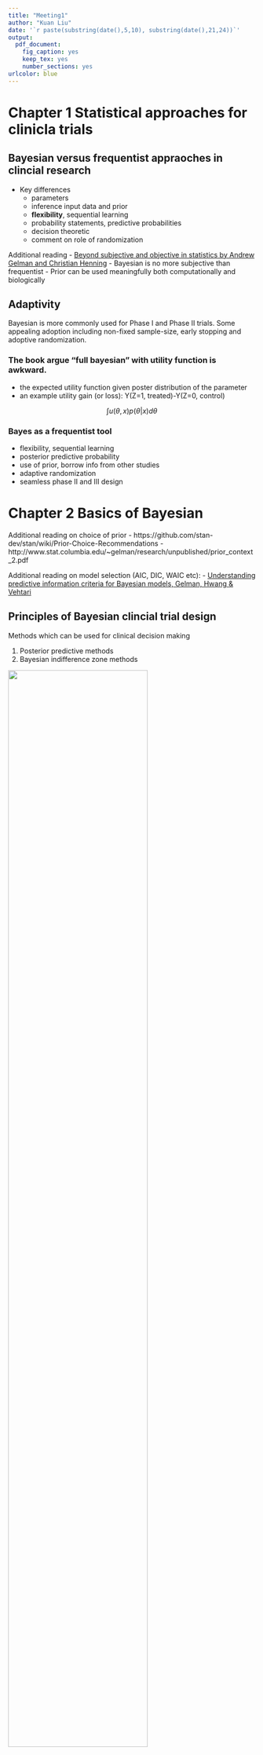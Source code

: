 ```yaml
---
title: "Meeting1"
author: "Kuan Liu"
date: '`r paste(substring(date(),5,10), substring(date(),21,24))`'
output: 
  pdf_document:
    fig_caption: yes
    keep_tex: yes
    number_sections: yes
urlcolor: blue
---
```


# Chapter 1 Statistical approaches for clinicla trials

## Bayesian versus frequentist appraoches in clincial research

- Key differences
    - parameters
    - inference input data and prior
    - **flexibility**, sequential learning
    - probability statements, predictive probabilities
    - decision theoretic 
    - comment on role of randomization
    
Additional reading
- [Beyond subjective and objective in statistics by Andrew Gelman and Christian Henning](http://www.stat.columbia.edu/~gelman/research/published/gelman_hennig_full_discussion.pdf)
    - Bayesian is no more subjective than frequentist
    - Prior can be used meaningfully both computationally and biologically
    
## Adaptivity

Bayesian is more commonly used for Phase I and Phase II trials. Some appealing adoption including non-fixed sample-size, early stopping and adoptive randomization.

### The book argue "full bayesian" with utility function is awkward.

- the expected utility function given poster distribution of the parameter
- an example utility gain (or loss): Y(Z=1, treated)-Y(Z=0, control)

$$ \int u(\theta, x) p(\theta |x)d\theta $$

### Bayes as a frequentist tool
- flexibility, sequential learning
- posterior predictive probability
- use of prior, borrow info from other studies
- adaptive randomization
- seamless phase II and III design


# Chapter 2 Basics of Bayesian

Additional reading on choice of prior
 - https://github.com/stan-dev/stan/wiki/Prior-Choice-Recommendations
 - http://www.stat.columbia.edu/~gelman/research/unpublished/prior_context_2.pdf
 
Additional reading on model selection (AIC, DIC, WAIC etc):
- [Understanding predictive information criteria for Bayesian models, Gelman, Hwang & Vehtari](http://www.stat.columbia.edu/~gelman/research/published/waic_understand3.pdf)
 
## Principles of Bayesian clincial trial design

Methods which can be used for clinical decision making

1.  Posterior predictive methods
2.  Bayesian indifference zone methods

![](Figure2.10.PNG){width=75%}

3. Use of priors
4. Operating characteristics - Bayesian trial sample size

Additional reading on Bayesian trial sample size

- [Bayesian techniques for sample size determination in clinical trials: a short review](https://doi.org/10.1191/0962280203sm345oa)
- [Using historical data for Bayesian sample size
determination]( https://doi.org/10.1111/j.1467-985X.2006.00438.)
- [Clinical Trials and Sample Size
Considerations: Another Perspective](https://projecteuclid.org/journals/statistical-science/volume-15/issue-2/Clinical-Trials-and-Sample-Size-Considerations-AnotherPerspective/10.1214/ss/1009212752.full)

Some thing interesting to read:
Bayesian and type I error, https://www.fharrell.com/post/pvalprobs/

5. Online Bayesian Phase I and II design apps, https://trialdesign.org/#newsSection



